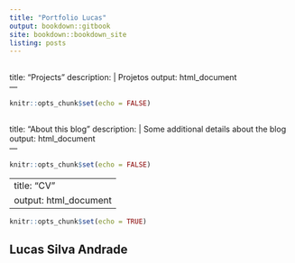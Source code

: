 ```yaml
---
title: "Portfolio Lucas"
output: bookdown::gitbook
site: bookdown::bookdown_site
listing: posts
---
```


<!--chapter:end:index.Rmd-->
---
title: "Projects"
description: |
  Projetos
output: html_document  
---

```r
knitr::opts_chunk$set(echo = FALSE)
```

<!--chapter:end:projects.Rmd-->
---
title: "About this blog"
description: |
  Some additional details about the blog
output: html_document  
---

```r
knitr::opts_chunk$set(echo = FALSE)
```

<!--chapter:end:about.Rmd-->

---
title: "CV"
output: html_document
---

```r
knitr::opts_chunk$set(echo = TRUE)
```

## Lucas Silva Andrade




<!--chapter:end:CV.Rmd-->

